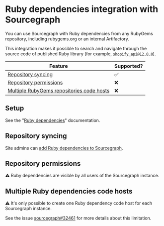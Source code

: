 # Ruby dependencies integration with Sourcegraph

You can use Sourcegraph with Ruby dependencies from any RubyGems repository, including rubygems.org or an internal Artifactory.

This integration makes it possible to search and navigate through the source code of published Ruby library (for example, [`shopify_api@12.0.0`](https://sourcegraph.com/rubygems/shopify_api@v12.0.0)).

Feature | Supported?
------- | ----------
[Repository syncing](#repository-syncing) | ✅
[Repository permissions](#repository-syncing) | ❌
[Multiple RubyGems repositories code hosts](#multiple-ruby-dependencies-code-hosts) | ❌

## Setup

See the "[Ruby dependencies](/admin/code_hosts/ruby)" documentation.

## Repository syncing

Site admins can [add Ruby dependencies to Sourcegraph](/admin/code_hosts/ruby#repository-syncing).

## Repository permissions

⚠ Ruby dependencies are visible by all users of the Sourcegraph instance.

## Multiple Ruby dependencies code hosts

⚠️ It's only possible to create one Ruby dependency code host for each Sourcegraph instance.

See the issue [sourcegraph#32461](https://github.com/sourcegraph/sourcegraph/issues/32461) for more details about this limitation.
